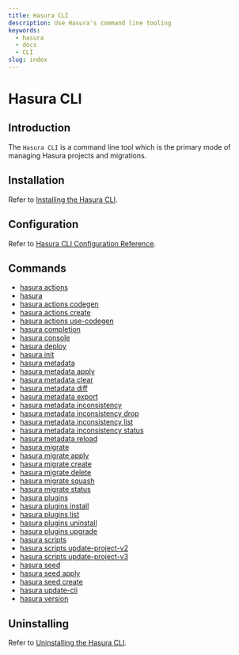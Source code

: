```yaml
---
title: Hasura CLI
description: Use Hasura's command line tooling
keywords:
  - hasura
  - docs
  - CLI
slug: index
---
```


# Hasura CLI

## Introduction

The `Hasura CLI` is a command line tool which is the primary mode of
managing Hasura projects and migrations.

## Installation

Refer to [Installing the Hasura CLI](/graphql/core/hasura-cli/install-hasura-cli).

## Configuration

Refer to [Hasura CLI Configuration Reference](/graphql/core/hasura-cli/config-reference).

## Commands

- [hasura actions](/graphql/core/hasura-cli/hasura_actions)
- [hasura](/graphql/core/hasura-cli/hasura)
- [hasura actions codegen](/graphql/core/hasura-cli/hasura_actions_codegen)
- [hasura actions create](/graphql/core/hasura-cli/hasura_actions_create)
- [hasura actions use-codegen](/graphql/core/hasura-cli/hasura_actions_use-codegen)
- [hasura completion](/graphql/core/hasura-cli/hasura_completion)
- [hasura console](/graphql/core/hasura-cli/hasura_console)
- [hasura deploy](/graphql/core/hasura-cli/hasura_deploy)
- [hasura init](/graphql/core/hasura-cli/hasura_init)
- [hasura metadata](/graphql/core/hasura-cli/hasura_metadata)
- [hasura metadata apply](/graphql/core/hasura-cli/hasura_metadata_apply)
- [hasura metadata clear](/graphql/core/hasura-cli/hasura_metadata_clear)
- [hasura metadata diff](/graphql/core/hasura-cli/hasura_metadata_diff)
- [hasura metadata export](/graphql/core/hasura-cli/hasura_metadata_export)
- [hasura metadata inconsistency](/graphql/core/hasura-cli/hasura_metadata_inconsistency)
- [hasura metadata inconsistency drop](/graphql/core/hasura-cli/hasura_metadata_inconsistency_drop)
- [hasura metadata inconsistency list](/graphql/core/hasura-cli/hasura_metadata_inconsistency_list)
- [hasura metadata inconsistency status](/graphql/core/hasura-cli/hasura_metadata_inconsistency_status)
- [hasura metadata reload](/graphql/core/hasura-cli/hasura_metadata_reload)
- [hasura migrate](/graphql/core/hasura-cli/hasura_migrate)
- [hasura migrate apply](/graphql/core/hasura-cli/hasura_migrate_apply)
- [hasura migrate create](/graphql/core/hasura-cli/hasura_migrate_create)
- [hasura migrate delete](/graphql/core/hasura-cli/hasura_migrate_delete)
- [hasura migrate squash](/graphql/core/hasura-cli/hasura_migrate_squash)
- [hasura migrate status](/graphql/core/hasura-cli/hasura_migrate_status)
- [hasura plugins](/graphql/core/hasura-cli/hasura_plugins)
- [hasura plugins install](/graphql/core/hasura-cli/hasura_plugins_install)
- [hasura plugins list](/graphql/core/hasura-cli/hasura_plugins_list)
- [hasura plugins uninstall](/graphql/core/hasura-cli/hasura_plugins_uninstall)
- [hasura plugins upgrade](/graphql/core/hasura-cli/hasura_plugins_upgrade)
- [hasura scripts](/graphql/core/hasura-cli/hasura_scripts)
- [hasura scripts update-project-v2](/graphql/core/hasura-cli/hasura_scripts_update-project-v2)
- [hasura scripts update-project-v3](/graphql/core/hasura-cli/hasura_scripts_update-project-v3)
- [hasura seed](/graphql/core/hasura-cli/hasura_seed)
- [hasura seed apply](/graphql/core/hasura-cli/hasura_seed_apply)
- [hasura seed create](/graphql/core/hasura-cli/hasura_seed_create)
- [hasura update-cli](/graphql/core/hasura-cli/hasura_update-cli)
- [hasura version](/graphql/core/hasura-cli/hasura_version)

## Uninstalling

Refer to [Uninstalling the Hasura CLI](/graphql/core/hasura-cli/uninstall-hasura-cli).
